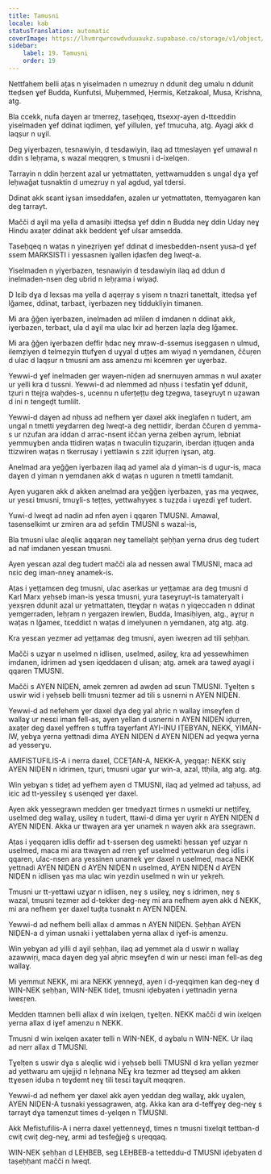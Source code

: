 ```yaml
---
title: Tamusni
locale: kab
statusTranslation: automatic
coverImage: https://lhvmrqwrcowdvduuaukz.supabase.co/storage/v1/object/public/strapi-uploads/small_cover-educacion-fundamental.webp-2d51a7828a2b1309555be27f7e2a61a0.webp
sidebar:
    label: 19. Tamusni
    order: 19
---
```

Nettfahem belli aṭas n yiselmaden n umezruy n ddunit deg umalu n ddunit tteḍsen ɣef Budda, Kunfutsi, Muḥemmed, Ḥermis, Ketzakoal, Musa, Krishna, atg.

Bla ccekk, nufa daɣen ar tmerreẓ, taseḥqeq, ttsexxṛ-ayen d-ttɛeddin yiselmaden ɣef ddinat iqdimen, ɣef yillulen, ɣef tmucuha, atg. Ayagi akk d laqṣur n uɣil.

Deg yiɣerbazen, tesnawiyin, d tesdawiyin, ilaq ad ttmeslayen ɣef umawal n ddin s leḥṛama, s wazal meqqren, s tmusni i d-ixelqen.

Tarrayin n ddin ḥerzent azal ur yetmattaten, yettwamudden s ungal dɣa ɣef leḥwaǧat tusnaktin d umezruy n yal agdud, yal tdersi.

Ddinat akk sɛant iɣsan imseddafen, azalen ur yetmattaten, ttemyagaren kan deg tarrayt.

Mačči d aɣil ma yella d amasiḥi itteḍsa ɣef ddin n Budda neɣ ddin Uday neɣ Hindu axaṭer ddinat akk beddent ɣef ulsar amsedda.

Taseḥqeq n waṭas n yineẓriyen ɣef ddinat d imesbedden-nsent yusa-d ɣef ssem MARKSISTI i yessasnen iɣallen iḍaɛfen deg lweqt-a.

Yiselmaden n yiɣerbazen, tesnawiyin d tesdawiyin ilaq ad ddun d inelmaden-nsen deg ubrid n leḥṛama i wiyaḍ.

D lɛib dɣa d lexsas ma yella d aqeṛṛay s yisem n tnazri tanettalt, itteḍsa ɣef lǧameɛ, ddinat, tarbaɛt, iɣerbazen neɣ tiddukliyin timanen.

Mi ara ǧǧen iɣerbazen, inelmaden ad mlilen d imdanen n ddinat akk, iɣerbazen, terbaɛt, ula d aɣil ma ulac lxir ad ḥerzen laẓla deg lǧameɛ.

Mi ara ǧǧen iɣerbazen deffir ḥdac neɣ mraw-d-ssemus iseggasen n ulmud, ilemẓiyen d telmeẓyin ttufɣen d uɣyal d uṭṭes am wiyaḍ n yemdanen, ččuṛen d ulac d laqṣur n tmusni am ass amenzu mi kcemren ɣer uɣerbaz.

Yewwi-d ɣef inelmaden ger wayen-niḍen ad snernuyen ammas n wul axaṭer ur yelli kra d tussni. Yewwi-d ad nlemmed ad nḥuss i tesfatin ɣef ddunit, tẓuri n ttejṛa waḥdes-s, ucennu n uferṭeṭṭu deg tẓegwa, taseɣruyt n uẓawan d ini n tengeḍt tumlilt.

Yewwi-d daɣen ad nḥuss ad nefhem ɣer daxel akk ineglafen n tudert, am ungal n tmetti yeɣdarren deg lweqt-a deg nettidir, iberdan ččuṛen d yemma-s ur nzufan ara iddan d arrac-nsent iččan yerna ẓelben aɣrum, lebniat yemmuɣben anda ttidiren waṭas n twaculin tiẓuẓarin, iberdan iṭṭuqen anda ttizwiren waṭas n tkerrusay i yettlawin s zzit iḍuṛṛen iɣsan, atg.

Anelmad ara yeǧǧen iɣerbazen ilaq ad yamel ala d yiman-is d ugur-is, maca daɣen d yiman n yemdanen akk d waṭas n uguren n tmetti tamdanit.

Ayen yugaren akk d akken anelmad ara yeǧǧen iɣerbazen, ɣas ma yeqweɛ, ur yesɛi tmusni, tmuɣli-s teṭṭes, yettwahyyeɛ s tuẓẓda i uɣezdi ɣef tudert.

Yuwi-d lweqt ad nadin ad nfen ayen i qqaren TMUSNI. Amawal, tasenselkimt ur zmiren ara ad ṣefdin TMUSNI s wazal-is,

Bla tmusni ulac aleqliɛ aqqaṛan neɣ tamellaḥt ṣeḥḥan yerna drus deg tudert ad naf imdanen yesɛan tmusni.

Ayen yesɛan azal deg tudert mačči ala ad nessen awal TMUSNI, maca ad nɛic deg iman-nneɣ anamek-is.

Aṭas i yeṭṭamɛen deg tmusni, ulac aserkas ur yeṭṭamaɛ ara deg tmusni d Karl Marx yeḥseb iman-is yesɛa tmusni, yura taseɣruyt-is tamateryalt i yexṣren ddunit azal ur yetmattaten, tteɣḍaṛ n waṭas n yiqeccaden n ddinat yemgerraden, leḥṛam n yergazen irewlen, Budda, Imasiḥiyen, atg., aɣṛuṛ n waṭas n lǧameɛ, tɛeddiɛt n waṭas d imelyunen n yemdanen, atg atg. atg.

Kra yesɛan yezmer ad yeṭṭamaɛ deg tmusni, ayen iweɛṛen ad tili ṣeḥḥan.

Mačči s uzɣar n uselmed n idlisen, uselmed, asileɣ, kra ad yessewhimen imdanen, idrimen ad ɣsen iqeddaɛen d ulisan; atg. amek ara taweḍ ayagi i qqaren TMUSNI.

Mačči s AYEN NIḌEN, amek zemren ad awḍen ad sɛun TMUSNI. Tɣelṭen s uswir wid i yeḥseb belli tmusni tezmer ad tili s usnerni n AYEN NIḌEN.

Yewwi-d ad nefehem ɣer daxel dɣa deg yal aḥric n wallaɣ imseɣfen d wallaɣ ur nesɛi iman fell-as, ayen yellan d usnerni n AYEN NIḌEN iḍuṛṛen, axaṭer deg daxel yeffren s tuffra taɣerfant AYI-INU IṬEBYAN, NEKK, YIMAN-IW, yebɣa yerna yettnadi dima AYEN NIḌEN d AYEN NIḌEN ad yeqwa yerna ad yesserɣu.

AMIFISTUFILIS-A i nerra daxel, CCEṬAN-A, NEKK-A, yeqqaṛ: NEKK sɛiɣ AYEN NIḌEN n idrimen, tẓuri, tmusni ugar ɣur win-a, azal, ttḥila, atg atg. atg.

Win yebɣan s tideț ad yefhem ayen d TMUSNI, ilaq ad yelmed ad taḥuss, ad iɛic ad tt-yessileɣ s usenqed ɣer daxel.

Ayen akk yessegrawn medden ger tmedyazt tirmes n usmekti ur neṭṭifeɣ, uselmed deg wallaɣ, usileɣ n tudert, ttawi-d dima ɣer uɣrir n AYEN NIḌEN d AYEN NIḌEN. Akka ur ttwaɣen ara ɣer unamek n wayen akk ara ssegrawn.

Aṭas i yeqqaren idlis deffir ad t-ssersen deg usmekti ḥessan ɣef uzɣar n uselmed, maca mi ara ttwaɣen ad rren ɣef uselmed yettwarun deg idlis i qqaren, ulac-nsen ara yessinen unamek ɣer daxel n uselmed, maca NEKK yettnadi AYEN NIḌEN d AYEN NIḌEN n uselmed, AYEN NIḌEN d AYEN NIḌEN n idlisen ɣas ma ulac win yezdin uselmed n win ur yekṛeh.

Tmusni ur tt-yettawi uzɣar n idlisen, neɣ s usileɣ, neɣ s idrimen, neɣ s wazal, tmusni tezmer ad d-tekker deg-neɣ mi ara nefhem ayen akk d NEKK, mi ara nefhem ɣer daxel tuḍṭa tusnakt n AYEN NIḌEN.

Yewwi-d ad nefhem belli allax d ammas n AYEN NIḌEN. Ṣeḥḥan AYEN NIḌEN-a d yiman usnaki i yettalaben yerna allax d iɣef-is amenzu.

Win yebɣan ad yilli d aɣil ṣeḥḥan, ilaq ad yemmet ala d uswir n wallaɣ azawwiṛi, maca daɣen deg yal aḥric mseɣfen d win ur nesɛi iman fell-as deg wallaɣ.

Mi yemmut NEKK, mi ara NEKK yenneɣḍ, ayen i d-yeqqimen kan deg-neɣ d WIN-NEK ṣeḥḥan, WIN-NEK tideț, tmusni iḍebyaten i yettnadin yerna iweɛṛen.

Medden ttamnen belli allax d win ixelqen, tɣelṭen. NEKK mačči d win ixelqen yerna allax d iɣef amenzu n NEKK.

Tmusni d win ixelqen axaṭer telli n WIN-NEK, d aɣbalu n WIN-NEK. Ur ilaq ad nerr allax d TMUSNI.

Tɣelṭen s uswir dɣa s aleqliɛ wid i yeḥseb belli TMUSNI d kra yellan yezmer ad yettwaru am ujejjiḍ n leḥnana NEɣ kra tezmer ad tteɣseḍ am akken ttɣesen iduba n teɣdemt neɣ tili tesɛi taɣult meqqren.

Yewwi-d ad nefhem ɣer daxel akk ayen yeddan deg wallaɣ, akk uɣalen, AYEN NIḌEN-A tusnaki yessagrawen, atg. Akka kan ara d-teffɣeɣ deg-neɣ s tarrayt dɣa tamenzut times d-yelqen n TMUSNI.

Akk Mefistufilis-A i nerra daxel yettenneɣḍ, times n tmusni tixelqit tettban-d cwiṭ cwiṭ deg-neɣ, armi ad tesfeǧjeǧ s uṛeqqaq.

WIN-NEK ṣeḥḥan d LEḤBEB, seg LEḤBEB-a tetteddu-d TMUSNI iḍebyaten d taṣeḥḥant mačči n lweqt.

